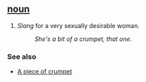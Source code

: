 == [[noun]] ==
#''Slang'' for a very sexually desirable woman.
#:''She's a bit of a crumpet, that one''.

=== See also === 
*[[A piece of crumpet]]